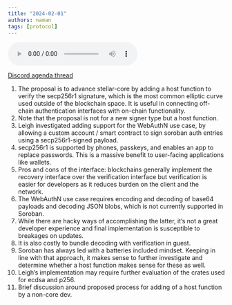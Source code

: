 ```yaml
---
title: "2024-02-01"
authors: naman
tags: [protocol]
---
```


<audio controls>
  <source
    src="https://pub-b2eaaee2bbe74d70820bacb7298958f5.r2.dev/Stellar-Protocol-Meeting-02-01-2024.mp3"
    type="audio/mpeg"
  ></source>
  Your browser does not support the audio element.
</audio>

[Discord agenda thread](https://discord.com/channels/897514728459468821/1201979721211203614)

1. The proposal is to advance stellar-core by adding a host function to verify the secp256r1 signature, which is the most common elliptic curve used outside of the blockchain space. It is useful in connecting off-chain authentication interfaces with on-chain functionality.
1. Note that the proposal is not for a new signer type but a host function.
1. Leigh investigated adding support for the WebAuthN use case, by allowing a custom account / smart contract to sign soroban auth entries using a secp256r1-signed payload.
1. secp256r1 is supported by phones, passkeys, and enables an app to replace passwords. This is a massive benefit to user-facing applications like wallets.
1. Pros and cons of the interface: blockchains generally implement the recovery interface over the verification interface but verification is easier for developers as it reduces burden on the client and the network.
1. The WebAuthN use case requires encoding and decoding of base64 payloads and decoding JSON blobs, which is not currently supported in Soroban.
1. While there are hacky ways of accomplishing the latter, it’s not a great developer experience and final implementation is susceptible to breakages on updates.
1. It is also costly to bundle decoding with verification in guest.
1. Soroban has always led with a batteries included mindset. Keeping in line with that approach, it makes sense to further investigate and determine whether a host function makes sense for these as well.
1. Leigh’s implementation may require further evaluation of the crates used for ecdsa and p256.
1. Brief discussion around proposed process for adding of a host function by a non-core dev.
